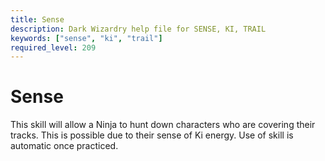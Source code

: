 ```yaml
---
title: Sense
description: Dark Wizardry help file for SENSE, KI, TRAIL
keywords: ["sense", "ki", "trail"]
required_level: 209
---
```


# Sense

This skill will allow a Ninja to hunt down characters who are covering their  
tracks.  This is possible due to their sense of Ki energy.  Use of skill is  
automatic once practiced.